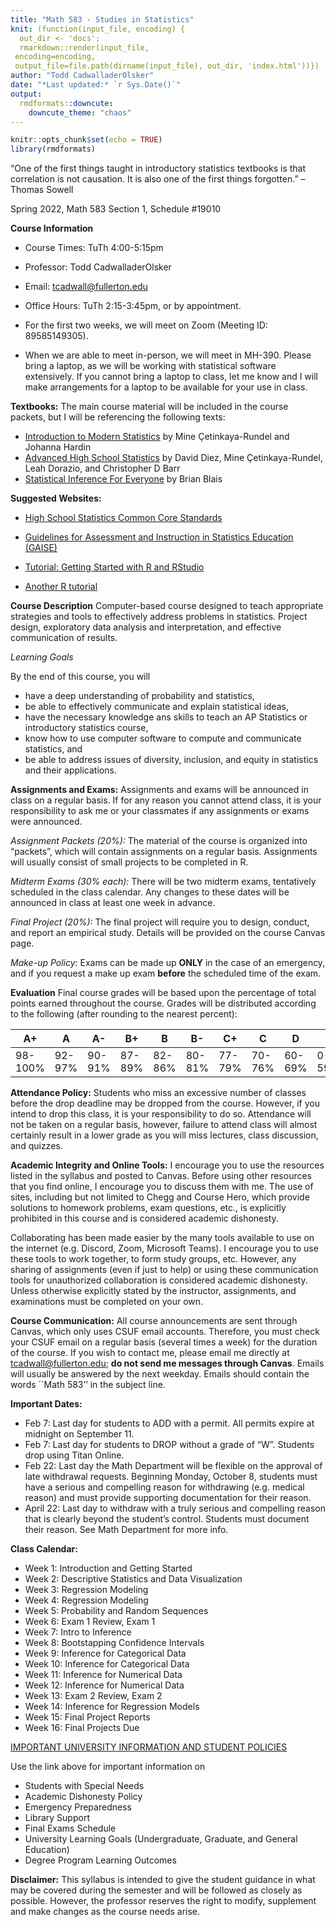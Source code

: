 ```yaml
---
title: "Math 583 - Studies in Statistics"
knit: (function(input_file, encoding) {
  out_dir <- 'docs';
  rmarkdown::render(input_file,
 encoding=encoding,
 output_file=file.path(dirname(input_file), out_dir, 'index.html'))})
author: "Todd CadwalladerOlsker"
date: "*Last updated:* `r Sys.Date()`"
output:
  rmdformats::downcute:
    downcute_theme: "chaos"
---
```


```r
knitr::opts_chunk$set(echo = TRUE)
library(rmdformats)
```

	
"One of the first things taught in introductory statistics textbooks is that correlation is not causation. It is also one of the first things forgotten."
-- Thomas Sowell

Spring 2022, Math 583 Section 1, Schedule \#19010

**Course Information**

* Course Times: TuTh 4:00-5:15pm
* Professor: Todd CadwalladerOlsker 
* Email: <tcadwall@fullerton.edu>
* Office Hours: TuTh 2:15-3:45pm, or by appointment.

		
* For the first two weeks, we will meet on Zoom (Meeting ID: 89585149305).
* When we are able to meet in-person, we will meet in MH-390. Please bring a laptop, as we will be working with statistical software extensively. If you cannot bring a laptop to class, let me know and I will make arrangements for a laptop to be available for your use in class.
	
**Textbooks:** The main course material will be included in the course packets, but I will be referencing the following texts:

* [Introduction to Modern Statistics](https://openintro-ims.netlify.app/) by Mine Çetinkaya-Rundel and Johanna Hardin
* [Advanced High School Statistics](https://www.openintro.org/book/ahss/) by David Diez, Mine Çetinkaya-Rundel, Leah Dorazio, and Christopher D Barr
* [Statistical Inference For Everyone](https://github.com/bblais/Statistical-Inference-for-Everyone) by Brian Blais

**Suggested Websites:**

* [High School Statistics Common Core Standards](http://www.corestandards.org/Math/Content/HSS/introduction/)
* [Guidelines for Assessment and Instruction in Statistics Education (GAISE)](https://www.amstat.org/asa/education/Guidelines-for-Assessment-and-Instruction-in-Statistics-Education-Reports.aspx)
* [Tutorial: Getting Started with R and RStudio](https://www.amstat.org/asa/education/Guidelines-for-Assessment-and-Instruction-in-Statistics-Education-Reports.aspx)
* [Another R tutorial](https://www.w3schools.com/r/default.asp)

	\bigskip
	
**Course Description** Computer-based course designed to teach appropriate strategies and tools to effectively address problems in statistics. Project design, exploratory data analysis and interpretation, and effective communication of results.
	
*Learning Goals*
	
By the end of this course, you will

* have a deep understanding of probability and statistics,
* be able to effectively communicate and explain statistical ideas, 
* have the necessary knowledge ans skills to teach an AP Statistics or introductory statistics course,
* know how to use computer software to compute and communicate statistics, and
* be able to address issues of diversity, inclusion, and equity in statistics and their applications.

**Assignments and Exams:** Assignments and exams will be announced in class on a regular basis. If for any reason you cannot attend class, it is your responsibility to ask me or your classmates if any assignments or exams were announced.
	
	
*Assignment Packets (20\%):* The material of the course is organized into “packets”, which will contain assignments on a regular basis. Assignments will usually consist of small projects to be completed in R.
	
*Midterm Exams (30\% each):* There will be two midterm exams, tentatively scheduled in the class calendar. Any changes to these dates will be announced in class at least one week in advance.
	
*Final Project (20\%):* The final project will require you to design, conduct, and report an empirical study. Details will be provided on the course Canvas page.
	
*Make-up Policy:* Exams can be made up **ONLY** in the case of an emergency, and \textbf{ONLY} if you request a make up exam **before** the scheduled time of the exam.

**Evaluation** Final course grades will be based upon the percentage of total points earned throughout the course. Grades will be distributed according to the following (after rounding to the nearest percent):
	
| A+    |   A |  A- | B+ | B | B- | C+ | C | D | F |
|----|---|----|----|---|----|----|---|---|---|
98-100% | 92-97% | 90-91% | 87-89%| 82-86% | 80-81%| 77-79%| 70-76% |60-69%| 0-59%|
	
	
**Attendance Policy:** Students who miss an excessive number of classes before the drop deadline may be dropped from the course. However, if you intend to drop this class, it is your responsibility to do so. Attendance will not be taken on a regular basis, however, failure to attend class will almost certainly result in a lower grade as you will miss lectures, class discussion, and quizzes.
	
**Academic Integrity and Online Tools:** I encourage you to use the resources listed in the syllabus and posted to Canvas.  Before using other resources that you find online, I encourage you to discuss them with me. The use of sites, including but not limited to Chegg and Course Hero, which provide solutions to homework problems, exam questions, etc., is explicitly prohibited in this course and is considered academic dishonesty.
	
Collaborating has been made easier by the many tools available to use on the internet (e.g. Discord, Zoom, Microsoft Teams). I encourage you to use these tools to work together, to form study groups, etc. However, any sharing of assignments (even if just to help) or using these communication tools for unauthorized collaboration is considered academic dishonesty. Unless otherwise explicitly stated by the instructor, assignments, and examinations must be completed on your own.
	

	
**Course Communication:** All course announcements are sent through Canvas, which only uses CSUF email accounts. Therefore, you must check your CSUF email on a regular basis (several times a week) for the duration of the course. If you wish to contact me, please email me directly at <tcadwall@fullerton.edu>; **do not send me messages through Canvas**. Emails will usually be answered by the next weekday. Emails should contain the words ``Math 583'' in the subject line.
	
**Important Dates:**

* Feb 7: Last day for students to ADD with a permit.  All permits expire at midnight on September 11.
* Feb 7: Last day for students to DROP without a grade of “W”.  Students drop using Titan Online.
* Feb 22: Last day the Math Department will be flexible on the approval of late withdrawal requests.  Beginning Monday, October 8, students must have a serious and compelling reason for withdrawing (e.g. medical reason) and must provide supporting documentation for their reason.
* April 22: Last day to withdraw with a truly serious and compelling reason that is clearly beyond the student’s control.  Students must document their reason.  See Math Department for more info.
	
**Class Calendar:**
	
* Week 1: Introduction and Getting Started
* Week 2: Descriptive Statistics and Data Visualization
* Week 3: Regression Modeling
* Week 4: Regression Modeling
* Week 5: Probability and Random Sequences 
* Week 6: Exam 1 Review, Exam 1
* Week 7: Intro to Inference
* Week 8: Bootstapping Confidence Intervals
* Week 9: Inference for Categorical Data
* Week 10: Inference for Categorical Data
* Week 11: Inference for Numerical Data
* Week 12: Inference for Numerical Data
* Week 13: Exam 2 Review, Exam 2
* Week 14: Inference for Regression Models
* Week 15: Final Project Reports
* Week 16: Final Projects Due

	
[IMPORTANT UNIVERSITY INFORMATION AND STUDENT POLICIES](http://itwebstg.fullerton.edu/FDC/teaching/syllabus.php)
	
Use the link above for important information on 

* Students with Special Needs 
* Academic Dishonesty Policy  
* Emergency Preparedness 
* Library Support 
* Final Exams Schedule
* University Learning Goals (Undergraduate, Graduate, and General Education)
* Degree Program Learning Outcomes

**Disclaimer:** This syllabus is intended to give the student guidance in what may be covered during the semester and will be followed as closely as possible. However, the professor reserves the right to modify, supplement and make changes as the course needs arise.
	